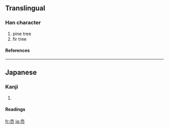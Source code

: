 {{see|松}}

==Translingual==
===Han character===
{{Han char|rn=75|rad=木|as=04|sn=8|four=|canj=木金戈 (DCI), X木金戈 (XDCI)}}
# pine tree
# fir tree
====References====
{{Han ref|kx=0517.011|hdz=21173.071|uh=67A9|ud=26537}}

----
==Japanese==
===Kanji===
{{ja-kanji|grade=|rs=木04}}
# {{defn|Japanese}} 
====Readings====
{{ja-readings|on=[[しょう]] (shō)|kun=[[まつ]] (matsu)}}

[[fr:枩]]
[[ja:枩]]